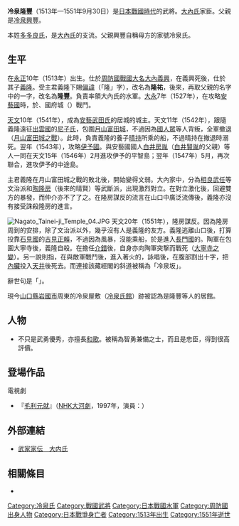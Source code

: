 {{日本武士
|名稱= 冷泉 隆豐
|圖片名稱= 
|圖片大小= 
|圖片說明= 
|時代= [[日本戰國時代|日本戰國時代]]
|出生日期= [[永正|永正]]10年（1513年）
|出生地點= 
|逝世日期= [[天文_(後奈良天皇)|天文]]20年9月1日（1551年9月30日）
|逝世地點= 
|假名= 
|羅馬字= 
|幼名= 
|改名= 隆祐→隆豐
|别名= 五郎左衛門（通稱）
|諡号= 
|神号= 
|戒名= 
|洗禮名= 
|墓所= [[山口縣|山口縣]][[長門市|長門市]]的{{tsl|ja|大寧寺}}
|朝廷官位= [[從五位下|從五位下]]{{tsl|ja|左衛門少尉}}
|幕府職位= 
|主君= [[大內義興|大內義興]]→[[大內義隆|義隆]]
|藩= 
|氏族= [[多多良氏|多多良氏]][[大內氏|大內流]]{{tsl|ja|冷泉氏}}
|父母= 父：[[冷泉興豐|冷泉興豐]]
|養父= 
|養母= 
|兄弟= 弟：[[吉安豐英|吉安豐英]]
|姐妹= 
|正室= [[平賀弘保|平賀弘保]]（一說是[[平賀玄信|平賀玄信]]）的女兒
|側室= 
|嗣子= '''[[冷泉元豐|元豐]]'''、[[冷泉元滿|元滿]]
|嗣女= 
|養子= 
|養女= 
}}
{{japanese|japanese=冷泉 隆豊|kana=れいぜい たかとよ|romaji=Reizei Takatoyo|舊寫=冷泉 隆豐}}
'''冷泉隆豐'''（1513年—1551年9月30日）是[[日本戰國時代|日本戰國時代]]的武將。[[大內氏|大內氏]]家臣。父親是[[冷泉興豐|冷泉興豐]]。

{{tsl|ja|冷泉氏}}本姓[[多多良氏|多多良氏]]，是[[大內氏|大內氏]]的支流。父親興豐自稱母方的家號冷泉氏。

== 生平 ==
在[[永正|永正]]10年（1513年）出生。仕於[[周防國|周防國]][[戰國大名|戰國大名]][[大內義興|大內義興]]，在義興死後，仕於其子[[大內義隆|義隆]]。受主君義隆下賜[[偏諱|偏諱]]（「隆」字），改名為'''隆祐'''，後來，再取父親的名字中的一字，改名為'''隆豐'''。負責率領大內氏的水軍。[[大永|大永]]7年（1527年），在攻略[[安藝國|安藝國]]時，於{{tsl|ja|仁保島}}、國府城（{{tsl|ja|府中出張城}}）戰鬥。

[[天文_(後奈良天皇)|天文]]10年（1541年），成為[[安藝武田氏|安藝武田氏]]的居城{{tsl|ja|佐東銀山城}}的城主。天文11年（1542年），跟隨義隆遠征[[出雲國|出雲國]]的[[尼子氏|尼子氏]]，包圍[[月山富田城|月山富田城]]，不過因為[[國人眾|國人眾]]等人背叛，全軍撤退（[[月山富田城之戰|月山富田城之戰]]）。此時，負責義隆的養子[[大內晴持|晴持]]所乘的船，不過晴持在撤退時溺死。翌年（1543年），攻略[[伊予國|伊予國]]。與安藝國國人[[白井房胤|白井房胤]]（[[白井賢胤|白井賢胤]]的父親）等人一同在天文15年（1546年）2月進攻伊予的平智島；翌年（1547年）5月，再次聯合，進攻伊予的中途島。

主君義隆在月山富田城之戰的敗北後，開始變得文弱。大內家中，分為[[相良武任|相良武任]]等文治派和[[陶隆房|陶隆房]]（後來的晴賢）等武斷派，出現激烈對立。在對立激化後，回避雙方的暴發，而仲介亦不了了之。在隆房謀反的流言在山口中廣泛流傳後，義隆亦沒有接受誅殺隆房的進言。

[[File:Nagato_Tainei-ji_Temple_04.JPG|thumb]]
天文20年（1551年），隆房謀反。因為隆房周到的安排，除了文治派以外，幾乎沒有人是義隆的友方。義隆逃離山口後，打算投靠[[石見國|石見國]]的[[吉見正賴|吉見正賴]]，不過因為風暴，沒能乘船，於是進入[[長門國|長門國]]的{{tsl|ja|大寧寺}}。陶軍在包圍大寧寺後，義隆自殺。在擔任[[介錯|介錯]]後，自身亦向陶軍突撃而戰死（[[大寧寺之變|大寧寺之變]]）。另一說則指，在與敵軍戰鬥後，進入著火的{{tsl|ja|経蔵 (建築)|藏經閣}}，詠唱{{tsl|ja|辞世|辭世句}}後，在腹部割出十字，把[[內臟|內臟]]投入[[天井|天井]]後死去。而連接該藏經閣的斜道被稱為「冷泉坂」。

辭世句是「{{lang|ja|みもや立つ　雲も煙もなか空に　さそいし風の　末ものこさず}}」。

現今[[山口縣|山口縣]][[岩國市|岩國市]]周東的冷泉屋敷（[[冷泉氏館|冷泉氏館]]）跡被認為是隆豐等人的居館。

== 人物 ==
*不只是武勇優秀，亦擅長[[和歌|和歌]]。被稱為智勇兼備之士，而且是忠臣，得到很高評價。

== 登場作品 ==
;電視劇
*『[[毛利元就_(大河劇)|毛利元就]]』（[[NHK大河劇|NHK大河劇]]，1997年，演員：{{tsl|ja|春田純一}}）

== 外部連結 ==
*[http://www2.harimaya.com/sengoku/html/ohuti.html 武家家伝＿大内氏]{{Wayback|url=http://www2.harimaya.com/sengoku/html/ohuti.html |date=20160917235037 }}

== 相關條目 ==
*{{tsl|ja|冷泉氏}}

[[Category:冷泉氏|Category:冷泉氏]]
[[Category:戰國武將|Category:戰國武將]]
[[Category:日本戰國水軍|Category:日本戰國水軍]]
[[Category:周防國出身人物|Category:周防國出身人物]]
[[Category:日本戰爭身亡者|Category:日本戰爭身亡者]]
[[Category:1513年出生|Category:1513年出生]]
[[Category:1551年逝世|Category:1551年逝世]]